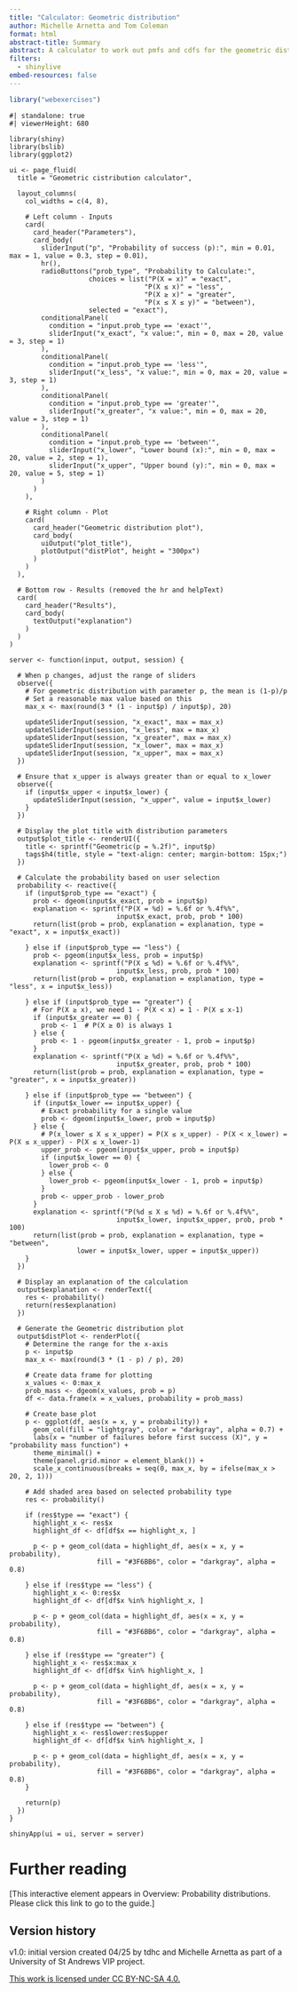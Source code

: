 ```yaml
---
title: "Calculator: Geometric distribution"
author: Michelle Arnetta and Tom Coleman
format: html
abstract-title: Summary
abstract: A calculator to work out pmfs and cdfs for the geometric distribution.
filters: 
  - shinylive
embed-resources: false
---
```


```r
library("webexercises")
```


```shinylive-r
#| standalone: true
#| viewerHeight: 680

library(shiny)
library(bslib)
library(ggplot2)

ui <- page_fluid(
  title = "Geometric cistribution calculator",
  
  layout_columns(
    col_widths = c(4, 8),
    
    # Left column - Inputs
    card(
      card_header("Parameters"),
      card_body(
        sliderInput("p", "Probability of success (p):", min = 0.01, max = 1, value = 0.3, step = 0.01),
        hr(),
        radioButtons("prob_type", "Probability to Calculate:",
                    choices = list("P(X = x)" = "exact", 
                                  "P(X ≤ x)" = "less", 
                                  "P(X ≥ x)" = "greater", 
                                  "P(x ≤ X ≤ y)" = "between"),
                    selected = "exact"),
        conditionalPanel(
          condition = "input.prob_type == 'exact'",
          sliderInput("x_exact", "x value:", min = 0, max = 20, value = 3, step = 1)
        ),
        conditionalPanel(
          condition = "input.prob_type == 'less'",
          sliderInput("x_less", "x value:", min = 0, max = 20, value = 3, step = 1)
        ),
        conditionalPanel(
          condition = "input.prob_type == 'greater'",
          sliderInput("x_greater", "x value:", min = 0, max = 20, value = 3, step = 1)
        ),
        conditionalPanel(
          condition = "input.prob_type == 'between'",
          sliderInput("x_lower", "Lower bound (x):", min = 0, max = 20, value = 2, step = 1),
          sliderInput("x_upper", "Upper bound (y):", min = 0, max = 20, value = 5, step = 1)
        )
      )
    ),
    
    # Right column - Plot
    card(
      card_header("Geometric distribution plot"),
      card_body(
        uiOutput("plot_title"),
        plotOutput("distPlot", height = "300px")
      )
    )
  ),
  
  # Bottom row - Results (removed the hr and helpText)
  card(
    card_header("Results"),
    card_body(
      textOutput("explanation")
    )
  )
)

server <- function(input, output, session) {
  
  # When p changes, adjust the range of sliders
  observe({
    # For geometric distribution with parameter p, the mean is (1-p)/p
    # Set a reasonable max value based on this
    max_x <- max(round(3 * (1 - input$p) / input$p), 20)
    
    updateSliderInput(session, "x_exact", max = max_x)
    updateSliderInput(session, "x_less", max = max_x)
    updateSliderInput(session, "x_greater", max = max_x)
    updateSliderInput(session, "x_lower", max = max_x)
    updateSliderInput(session, "x_upper", max = max_x)
  })
  
  # Ensure that x_upper is always greater than or equal to x_lower
  observe({
    if (input$x_upper < input$x_lower) {
      updateSliderInput(session, "x_upper", value = input$x_lower)
    }
  })
  
  # Display the plot title with distribution parameters
  output$plot_title <- renderUI({
    title <- sprintf("Geometric(p = %.2f)", input$p)
    tags$h4(title, style = "text-align: center; margin-bottom: 15px;")
  })
  
  # Calculate the probability based on user selection
  probability <- reactive({
    if (input$prob_type == "exact") {
      prob <- dgeom(input$x_exact, prob = input$p)
      explanation <- sprintf("P(X = %d) = %.6f or %.4f%%", 
                           input$x_exact, prob, prob * 100)
      return(list(prob = prob, explanation = explanation, type = "exact", x = input$x_exact))
      
    } else if (input$prob_type == "less") {
      prob <- pgeom(input$x_less, prob = input$p)
      explanation <- sprintf("P(X ≤ %d) = %.6f or %.4f%%", 
                           input$x_less, prob, prob * 100)
      return(list(prob = prob, explanation = explanation, type = "less", x = input$x_less))
      
    } else if (input$prob_type == "greater") {
      # For P(X ≥ x), we need 1 - P(X < x) = 1 - P(X ≤ x-1)
      if (input$x_greater == 0) {
        prob <- 1  # P(X ≥ 0) is always 1
      } else {
        prob <- 1 - pgeom(input$x_greater - 1, prob = input$p)
      }
      explanation <- sprintf("P(X ≥ %d) = %.6f or %.4f%%", 
                           input$x_greater, prob, prob * 100)
      return(list(prob = prob, explanation = explanation, type = "greater", x = input$x_greater))
      
    } else if (input$prob_type == "between") {
      if (input$x_lower == input$x_upper) {
        # Exact probability for a single value
        prob <- dgeom(input$x_lower, prob = input$p)
      } else {
        # P(x_lower ≤ X ≤ x_upper) = P(X ≤ x_upper) - P(X < x_lower) = P(X ≤ x_upper) - P(X ≤ x_lower-1)
        upper_prob <- pgeom(input$x_upper, prob = input$p)
        if (input$x_lower == 0) {
          lower_prob <- 0
        } else {
          lower_prob <- pgeom(input$x_lower - 1, prob = input$p)
        }
        prob <- upper_prob - lower_prob
      }
      explanation <- sprintf("P(%d ≤ X ≤ %d) = %.6f or %.4f%%", 
                           input$x_lower, input$x_upper, prob, prob * 100)
      return(list(prob = prob, explanation = explanation, type = "between", 
                 lower = input$x_lower, upper = input$x_upper))
    }
  })
  
  # Display an explanation of the calculation
  output$explanation <- renderText({
    res <- probability()
    return(res$explanation)
  })
  
  # Generate the Geometric distribution plot
  output$distPlot <- renderPlot({
    # Determine the range for the x-axis
    p <- input$p
    max_x <- max(round(3 * (1 - p) / p), 20)
    
    # Create data frame for plotting
    x_values <- 0:max_x
    prob_mass <- dgeom(x_values, prob = p)
    df <- data.frame(x = x_values, probability = prob_mass)
    
    # Create base plot
    p <- ggplot(df, aes(x = x, y = probability)) +
      geom_col(fill = "lightgray", color = "darkgray", alpha = 0.7) +
      labs(x = "number of failures before first success (X)", y = "probability mass function") +
      theme_minimal() +
      theme(panel.grid.minor = element_blank()) +
      scale_x_continuous(breaks = seq(0, max_x, by = ifelse(max_x > 20, 2, 1)))
    
    # Add shaded area based on selected probability type
    res <- probability()
    
    if (res$type == "exact") {
      highlight_x <- res$x
      highlight_df <- df[df$x == highlight_x, ]
      
      p <- p + geom_col(data = highlight_df, aes(x = x, y = probability), 
                      fill = "#3F6BB6", color = "darkgray", alpha = 0.8)
      
    } else if (res$type == "less") {
      highlight_x <- 0:res$x
      highlight_df <- df[df$x %in% highlight_x, ]
      
      p <- p + geom_col(data = highlight_df, aes(x = x, y = probability), 
                      fill = "#3F6BB6", color = "darkgray", alpha = 0.8)
      
    } else if (res$type == "greater") {
      highlight_x <- res$x:max_x
      highlight_df <- df[df$x %in% highlight_x, ]
      
      p <- p + geom_col(data = highlight_df, aes(x = x, y = probability), 
                      fill = "#3F6BB6", color = "darkgray", alpha = 0.8)
      
    } else if (res$type == "between") {
      highlight_x <- res$lower:res$upper
      highlight_df <- df[df$x %in% highlight_x, ]
      
      p <- p + geom_col(data = highlight_df, aes(x = x, y = probability), 
                      fill = "#3F6BB6", color = "darkgray", alpha = 0.8)
    }
    
    return(p)
  })
}

shinyApp(ui = ui, server = server)
```

# Further reading {-}

[This interactive element appears in Overview: Probability distributions. Please click this link to go to the guide.]

## Version history {-}

v1.0: initial version created 04/25 by tdhc and Michelle Arnetta as part of a University of St Andrews VIP project.
  
[This work is licensed under CC BY-NC-SA 4.0.](https://creativecommons.org/licenses/by-nc-sa/4.0/?ref=chooser-v1)



